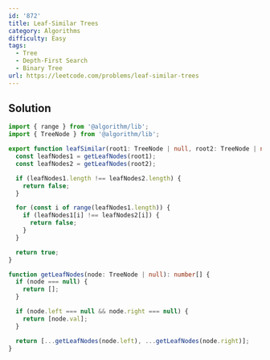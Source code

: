 ```yaml
---
id: '872'
title: Leaf-Similar Trees
category: Algorithms
difficulty: Easy
tags:
  - Tree
  - Depth-First Search
  - Binary Tree
url: https://leetcode.com/problems/leaf-similar-trees
---
```


## Solution

```typescript filename="solution.ts" copy
import { range } from '@algorithm/lib';
import { TreeNode } from '@algorithm/lib';

export function leafSimilar(root1: TreeNode | null, root2: TreeNode | null): boolean {
  const leafNodes1 = getLeafNodes(root1);
  const leafNodes2 = getLeafNodes(root2);

  if (leafNodes1.length !== leafNodes2.length) {
    return false;
  }

  for (const i of range(leafNodes1.length)) {
    if (leafNodes1[i] !== leafNodes2[i]) {
      return false;
    }
  }

  return true;
}

function getLeafNodes(node: TreeNode | null): number[] {
  if (node === null) {
    return [];
  }

  if (node.left === null && node.right === null) {
    return [node.val];
  }

  return [...getLeafNodes(node.left), ...getLeafNodes(node.right)];
}
```
